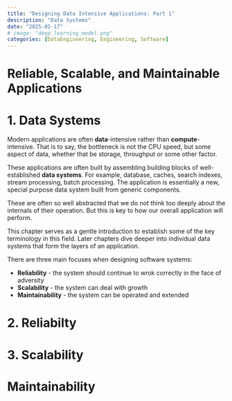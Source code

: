 ```yaml
---
title: "Designing Data Intensive Applications: Part 1"
description: "Data Systems"
date: "2025-01-17"
# image: "deep_learning_model.png"
categories: [DataEngineering, Engineering, Software]
---
```


# Reliable, Scalable, and Maintainable Applications

# 1. Data Systems

Modern applications are often **data**-intensive rather than **compute**-intensive. That is to say, the bottleneck is not the CPU speed, but some aspect of data, whether that be storage, throughput or some other factor.

These applications are often built by assembling building blocks of well-established **data systems**. For example, database, caches, search indexes, stream processing, batch processing. 
The application is essentially a new, special purpose data system built from generic components.

These are often so well abstracted that we do not think too deeply about the internals of their operation. But this is key to how our overall application will perform.

This chapter serves as a gentle introduction to establish some of the key terminology in this field. Later chapters dive deeper into individual data systems that form the layers of an application.


There are three main focuses when designing software systems:

- **Reliability** - the system should continue to wrok correctly in the face of adversity
- **Scalability** - the system can deal with growth
- **Maintainability** - the system can be operated and extended


# 2. Reliabilty


# 3. Scalability


# Maintainability
